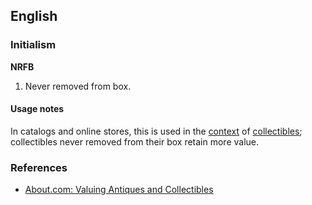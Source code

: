 ==English==

===Initialism===
'''NRFB'''

# Never removed from box.

====Usage notes====
In catalogs and online stores, this is used in the [[context]] of [[collectibles]]; collectibles never removed from their box retain more value.

===References===
* [http://antiques.about.com/od/valuationtips/a/aa092099.htm About.com: Valuing Antiques and Collectibles]